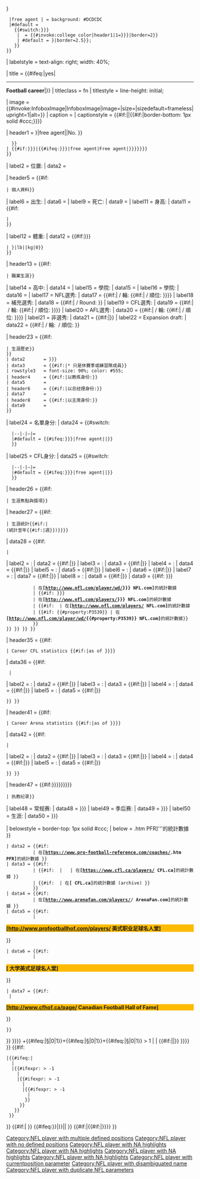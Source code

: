 {{Infobox
| child       = {{lc:{{{embed|}}}}}
| bodyclass   = vcard
| bodystyle   = width: 25em; font-size: 95%; line-height: 1.2em;

| headerstyle = line-height: 1.5em; {{#switch:{{lc:{{{current_team|{{{currentteam|}}}}}}}}
  |free agent | = background: #DCDCDC
  |#default = 
    {{#switch:{{Gridiron primary color|{{{current_team|{{{currentteam|}}}}}}}}
     | {{Gridiron primary color|#default}} = {{#invoke:college color|header1|1={{{current_team|{{{currentteam|}}}}}}|border=2}}
     | #default = {{Gridiron primary style|{{{current_team|{{{currentteam|}}}}}}|border=2.5}};
    }}
 }}
| labelstyle  = text-align: right; width: 40%;

| title   = {{#ifeq:{{lc:{{{embed|}}}}}|yes|<hr/>'''Football career'''|{{If empty|{{{name|}}}|<includeonly>{{PAGENAMEBASE}}</includeonly>}}}}
| titleclass  = fn
| titlestyle  = line-height: initial;

| image   = {{#invoke:InfoboxImage|InfoboxImage|image={{{image|}}}|size={{{image_size|}}}|sizedefault=frameless|upright=1|alt={{{alt|}}}}}
| caption = {{{caption|}}}
| captionstyle = {{#if:{{{currentteam|}}}{{{currentnumber|}}}{{{number|}}}||{{#if:{{{currentposition|}}}{{{currentpositionplain|}}}|border-bottom: 1px solid #ccc;}}}}

| header1 = {{Separated entries|separator=&#32;–&#32;
 | {{#switch:{{{number|}}}
   |--|-|–|=
   |#default = {{#ifeq:{{lc:{{{current_team|{{{currentteam|}}}}}}}}|free agent||No. {{{number}}}}}
   }}
 | {{#if:{{{current_team|{{{currentteam|}}}}}}|<span class="org">{{#ifeq:{{lc:{{{current_team|{{{currentteam|}}}}}}}}|free agent|Free agent|{{{current_team|{{{currentteam|}}}}}}}}</span>}}
 }}
| label2  = 位置:
|  data2  = {{{position|}}}

| header5 = {{#if:{{{birth_date|}}}{{{birth_place|}}}{{{death_date|}}}{{{death_place|}}}{{{heightft|}}}{{{height_ft|}}}{{{weight|}}}{{{weight_lb|}}}{{{weight_lbs|}}}
 | 個人資料}}
| label6  = 出生:
|  data6  = {{br separated entries|{{{birth_date|}}}|{{{birth_place|}}}}}
| label9  = 死亡:
|  data9  = {{br separated entries|{{{death_date|}}}|{{{death_place|}}}}}
| label11 = 身高:
|  data11 = {{#if:{{{height_ft|}}}
 | {{Convinfobox|{{{height_ft|}}}|ft|{{{height_in|}}}|in||m|2}}
 }}
| label12 = 體重:
|  data12 = {{#if:{{{weight_lbs|{{{weight_lb|}}}}}}
 | {{Convinfobox|{{{weight_lbs|{{{weight_lb|}}}}}}|lb||kg|0}}
 }}

| header13 = {{#if:{{{high_school|}}}{{{college|}}}{{{cis|}}}{{{draftyear|}}}{{{suppdraftyear|}}}{{{cfldraftyear|}}}{{{afldraftyear|}}}{{{undraftedyear|}}}{{{expansiondraftyear|}}}
 | 職業生涯}}
| label14 = 高中:
|  data14 = {{{high_school|}}}
| label15 = 學院:
|  data15 = {{{college|}}}
| label16 = 學院:
|  data16 = {{{cis|}}}
| label17 = NFL選秀:
|  data17 = {{#if:{{{draftyear|}}}|[[{{{draftyear}}}NFL選秀|{{{draftyear}}}]]&nbsp;/ 輪:&nbsp;{{{draftround}}}{{#if:{{{draftpick|}}}|&nbsp;/ 順位:&nbsp;{{{draftpick}}}}}}}
| label18 = 補充選秀:
|  data18 = {{#if:{{{suppdraftyear|}}}|{{{suppdraftyear}}}&nbsp;/ Round:&nbsp;{{{suppdraftround}}}}}
| label19 = CFL選秀:
|  data19 = {{#if:{{{cfldraftyear|}}}|[[{{{cfldraftyear}}}年CFL選秀|{{{cfldraftyear}}}]]&nbsp;/ 輪:&nbsp;{{{cfldraftround}}}{{#if:{{{cfldraftpick|}}}|&nbsp;/ 順位:&nbsp;{{{cfldraftpick}}}}}}}
| label20 = AFL選秀:
|  data20 = {{#if:{{{afldraftyear|}}}|[[{{{afldraftyear}}} American Football League draft|{{{afldraftyear}}}]]&nbsp;/ 輪:&nbsp;{{{afldraftround}}}{{#if:{{{afldraftpick|}}}|&nbsp;/ 順位:&nbsp;{{{afldraftpick}}}}}}}
| label21 = 非選秀:
|  data21 = {{#if:{{{undraftedyear|}}}|[[{{{undraftedyear}}} NFL Draft#Notable undrafted players|{{{undraftedyear}}}]]}}
| label22 = Expansion draft:
|  data22 = {{#if:{{{expansiondraftyear|}}}|[[{{{expansiondraftyear}}} NFL expansion draft|{{{expansiondraftyear}}}]]&nbsp;/ 輪:&nbsp;{{{expansiondraftround}}}&nbsp;/ 順位:&nbsp;{{{expansiondraftpick}}}}}

| header23 = {{#if:{{{pastteams|}}}{{{teams|}}}{{{pastcoaching|}}}{{{pastexecutive|}}}{{{pastadmin|}}}{{{status|}}}{{{cflstatus|}}}
 | 生涯歷史}}
 {{Infobox|child=yes|decat=yes
 | headerstyle = text-align: left; padding-bottom: 0;
 | datastyle   = text-align: left; line-height: 1.4em;

 | header1     = {{#if:{{{pastteams|}}}{{{teams|}}}|{{#if:{{{pastcoaching|}}}|以球员身份:}}}}
 | data2       = {{{pastteams|{{{teams|}}}}}}
 | data3       = {{#if:{{Yesno|{{{pastteamsnote|}}}}}|{{Pad|1.5em}}* 只是休賽季或練習隊成員}}
 | rowstyle3   = font-size: 90%; color: #555;
 | header4     = {{#if:{{{pastcoaching|}}}|以教练身份:}}
 | data5       = {{{pastcoaching|}}}
 | header6     = {{#if:{{{pastexecutive|}}}|以总经理身份:}}
 | data7       = {{{pastexecutive|}}}
 | header8     = {{#if:{{{pastadmin|}}}|以主席身份:}}
 | data9       = {{{pastadmin|}}}
 }}
| label24 = 名單身分:
|  data24 = {{#switch:{{{status|}}}
   |--|-|–|=
   |#default = {{#ifeq:{{lc:{{{current_team|{{{currentteam|}}}}}}}}|free agent||{{{status}}}}}
   }}
| label25 = CFL身分:
|  data25 = {{#switch:{{{cflstatus|}}}
   |--|-|–|=
   |#default = {{#ifeq:{{lc:{{{current_team|{{{currentteam|}}}}}}}}|free agent||{{{cflstatus}}}}}
   }}

| header26 = {{#if:{{{highlights|}}}
 | 生涯焦點與獎項}}
 {{Infobox|child=yes|decat=yes
 | datastyle = text-align: left; line-height: 1.4em;
 | data1 = {{{highlights|}}}
 }}

| header27 = {{#if:{{Both|{{{statlabel1|}}}|{{{statvalue1|}}}}}{{Both|{{{statlabel2|}}}|{{{statvalue2|}}}}}{{Both|{{{statlabel3|}}}|{{{statvalue3|}}}}}{{Both|{{{statlabel4|}}}|{{{statvalue4|}}}}}{{Both|{{{statlabel5|}}}|{{{statvalue5|}}}}}{{Both|{{{statlabel6|}}}|{{{statvalue6|}}}}}{{{nfl|}}}{{{nflnew|}}}{{{nfl-new|}}}{{{nflwd|}}}{{{nfl-wd|}}}
 | {{If empty|{{{statleague|}}}|NFL}}生涯統計{{#if:{{{statseason|}}}|<br>(統計至{{{statseason}}}年{{#if:{{{statweek|}}}|{{{statweek}}}週}})}}}}
|  data28 = {{#if:{{Both|{{{statlabel1|}}}|{{{statvalue1|}}}}}{{Both|{{{statlabel2|}}}|{{{statvalue2|}}}}}{{Both|{{{statlabel3|}}}|{{{statvalue3|}}}}}{{Both|{{{statlabel4|}}}|{{{statvalue4|}}}}}{{Both|{{{statlabel5|}}}|{{{statvalue5|}}}}}{{Both|{{{statlabel6|}}}|{{{statvalue6|}}}}}{{{nfl|}}}{{{nflnew|}}}{{{nfl-new|}}}{{{nflwd|}}}{{{nfl-wd|}}}
 |{{Infobox|bodystyle=border-collapse:collapse; border-spacing:0px; border:none; width:100%; margin:0px; font-size:100%; clear:none; float:none|labelstyle=text-align: right; width:50%;
| label1 = {{{statlabel1}}}:
|  data1 = {{#if:{{{statlabel1|}}}|{{{statvalue1|}}}}}
| label2 = {{{statlabel2}}}:
|  data2 = {{#if:{{{statlabel2|}}}|{{{statvalue2|}}}}}
| label3 = {{{statlabel3}}}:
|  data3 = {{#if:{{{statlabel3|}}}|{{{statvalue3|}}}}}
| label4 = {{{statlabel4}}}:
|  data4 = {{#if:{{{statlabel4|}}}|{{{statvalue4|}}}}}
| label5 = {{{statlabel5}}}:
|  data5 = {{#if:{{{statlabel5|}}}|{{{statvalue5|}}}}}
| label6 = {{{statlabel6}}}:
|  data6 = {{#if:{{{statlabel6|}}}|{{{statvalue6|}}}}}
| label7 = {{{statlabel7}}}:
|  data7 = {{#if:{{{statlabel7|}}}|{{{statvalue7|}}}}}
| label8 = {{{statlabel8}}}:
|  data8 = {{#if:{{{statlabel8|}}}|{{{statvalue8|}}}}}
|  data9 = {{#if: {{{nflwd|{{{nfl-wd|}}}}}}
           | 在'''[http://www.nfl.com/player/wd/{{{nflwd|{{{nfl-wd}}}}}} NFL.com]'''的統計數據
           | {{#if: {{{nflnew|{{{nfl-new|}}}}}}
           | 在'''[http://www.nfl.com/players/{{{nflnew|{{{nfl-new}}}}}} NFL.com]'''的統計數據
           | {{#if: {{{nfl|}}} | 在'''[http://www.nfl.com/players/{{{nfl}}} NFL.com]'''的統計數據
           | {{#if: {{#property:P3539}} | 在'''[http://www.nfl.com/player/wd/{{#property:P3539}} NFL.com]'''的統計數據{{EditAtWikidata|pid=P3539}}}}
           }} 
 }} }} }} }}

| header35 = {{#if:{{Both|{{{cflstatlabel1|}}}|{{{cflstatvalue1|}}}}}{{Both|{{{cflstatlabel2|}}}|{{{cflstatvalue2|}}}}}{{Both|{{{cflstatlabel3|}}}|{{{cflstatvalue3|}}}}}{{Both|{{{cflstatlabel4|}}}|{{{cflstatvalue4|}}}}}{{Both|{{{cflstatlabel5|}}}|{{{cflstatvalue5|}}}}}
 | Career CFL statistics {{#if:{{{cflstatseason|}}}|as of {{{cflstatseason}}}}}}}
| data36 = {{#if:{{Both|{{{cflstatlabel1|}}}|{{{cflstatvalue1|}}}}}{{Both|{{{cflstatlabel2|}}}|{{{cflstatvalue2|}}}}}{{Both|{{{cflstatlabel3|}}}|{{{cflstatvalue3|}}}}}{{Both|{{{cflstatlabel4|}}}|{{{cflstatvalue4|}}}}}{{Both|{{{cflstatlabel5|}}}|{{{cflstatvalue5|}}}}}
  |{{infobox|bodystyle=border-collapse:collapse; border-spacing:0px; border:none; width:100%; margin:0px; font-size:100%; clear:none; float:none|labelstyle=text-align: right; width:50%;
| label1 = {{{cflstatlabel1}}}:
|  data1 = {{#if:{{{cflstatlabel1|}}}|{{{cflstatvalue1|}}}}}
| label2 = {{{cflstatlabel2}}}:
|  data2 = {{#if:{{{cflstatlabel2|}}}|{{{cflstatvalue2|}}}}}
| label3 = {{{cflstatlabel3}}}:
|  data3 = {{#if:{{{cflstatlabel3|}}}|{{{cflstatvalue3|}}}}}
| label4 = {{{cflstatlabel4}}}:
|  data4 = {{#if:{{{cflstatlabel4|}}}|{{{cflstatvalue4|}}}}}
| label5 = {{{cflstatlabel5}}}:
|  data5 = {{#if:{{{cflstatlabel5|}}}|{{{cflstatvalue5|}}}}}
 }} }}

| header41 = {{#if:{{Both|{{{aflstatlabel1|}}}|{{{aflstatvalue1|}}}}}{{Both|{{{aflstatlabel2|}}}|{{{aflstatvalue2|}}}}}{{Both|{{{aflstatlabel3|}}}|{{{aflstatvalue3|}}}}}{{Both|{{{aflstatlabel4|}}}|{{{aflstatvalue4|}}}}}{{Both|{{{aflstatlabel5|}}}|{{{aflstatvalue5|}}}}}
 | Career Arena statistics {{#if:{{{aflstatseason|}}}|as of {{{aflstatseason}}}}}}}
|  data42 = {{#if:{{Both|{{{aflstatlabel1|}}}|{{{aflstatvalue1|}}}}}{{Both|{{{aflstatlabel2|}}}|{{{aflstatvalue2|}}}}}{{Both|{{{aflstatlabel3|}}}|{{{aflstatvalue3|}}}}}{{Both|{{{aflstatlabel4|}}}|{{{aflstatvalue4|}}}}}{{Both|{{{aflstatlabel5|}}}|{{{aflstatvalue5|}}}}}
 |{{infobox|bodystyle=border-collapse:collapse; border-spacing:0px; border:none; width:100%; margin:0px; font-size:100%; clear:none; float:none|labelstyle=text-align: right; width:50%;
| label1 = {{{aflstatlabel1}}}:
|  data1 = {{#if:{{{aflstatlabel1|}}}|{{{aflstatvalue1|}}}}}
| label2 = {{{aflstatlabel2}}}:
|  data2 = {{#if:{{{aflstatlabel2|}}}|{{{aflstatvalue2|}}}}}
| label3 = {{{aflstatlabel3}}}:
|  data3 = {{#if:{{{aflstatlabel3|}}}|{{{aflstatvalue3|}}}}}
| label4 = {{{aflstatlabel4}}}:
|  data4 = {{#if:{{{aflstatlabel4|}}}|{{{aflstatvalue4|}}}}}
| label5 = {{{aflstatlabel5}}}:
|  data5 = {{#if:{{{aflstatlabel5|}}}|{{{aflstatvalue5|}}}}}
 }} }}

| header47 = {{#if:{{{regular_record|{{{coachregrecord|}}}}}}{{{playoff_record|{{{coachplayoffrecord|}}}}}}{{{overall_record|{{{coachrecord|}}}}}}
 | 执教纪录}}
| label48 = 常规赛:
|  data48 = {{{regular_record|{{{coachregrecord|}}}}}}
| label49 = 季后赛:
|  data49 = {{{playoff_record|{{{coachplayoffrecord|}}}}}}
| label50 = 生涯:
|  data50 = {{{overall_record|{{{coachrecord|}}}}}}

| belowstyle = border-top: 1px solid #ccc;
| below = {{Infobox|child=yes|decat=yes
 | data1 = {{#if: {{{pfr|}}}<!--
           The string replacement function for the Pro-Football-Reference.com link display is intended to ensure that
           the URL contains the first letter of the player last name followed by a slash and then the rest of the player
           name. For example, a pfr parameter value of "AvenJo20" is changed to "A/AvenJo20" but a pfr parameter value of
           "A/AvenJo20" would be left unchanged. This change avoids a situation where the Pro-Football-Reference.com site
           generates a series of redirects between HTTP and HTTPS resources. -->
           | 在'''[https://www.pro-football-reference.com/players/{{#invoke:String|replace|source={{{pfr}}}|pattern=^(%u)(%a)|replace=%1/%1%2|count=1|plain=false}}.htm PFR]'''的統計數據 }}
 | data2 = {{#if: {{{pfrcoach|}}}
           | 在'''[https://www.pro-football-reference.com/coaches/{{{pfrcoach}}}.htm PFR]'''的統計數據 }}
 | data3 = {{#if: {{{cfl|}}}
           | {{#if: {{isnumeric|{{{cfl|text}}}}} | <!--don't display dead links --> | 在'''[https://www.cfl.ca/players/{{{cfl}}} CFL.ca]'''的統計數據 }}
           | {{#if: {{{cfl-archive|}}} | 在'''[{{{cfl-archive}}} CFL.ca]'''的統計數據 (archive) }}
           }}
 | data4 = {{#if:{{{afl|}}}
           | 在'''[http://www.arenafan.com/players/{{{afl}}}/ ArenaFan.com]'''的統計數據 }}
 | data5 = {{#if: {{{HOF|}}}
           | <div style="background-color: #ffbb00;">'''[http://www.profootballhof.com/players/{{{HOF}}} 美式职业足球名人堂]'''</div> }}
 | data6 = {{#if: {{{CollegeHOF|}}}
           | <div style="background-color: #ffbb00;">'''[{{College_Football_HoF-url|id={{{CollegeHOF}}}}} 大学美式足球名人堂]'''</div> }}
 | data7 = {{#if:{{{CFHOF|}}}
  | <div style="background-color: #ffbb00;">'''[http://www.cfhof.ca/page/{{{CFHOF}}} Canadian Football Hall of Fame]'''</div>}}
 }}
}}<!-- Tracking category -->{{main other|{{#switch: {{{currentteam}}}

|#default ={{#ifeq:{{{currentteam}}}||[[Category:NFL empty currentteam parameter articles]]}}
}}}}<!--

Deprecated params


-->{{main other|{{#ifexpr:{{#ifeq:{{{currentpositionplain|§}}}|§|0|1}}+{{#ifeq:{{{currentposition|§}}}|§|0|1}}+{{#ifeq:{{{positionplain|§}}}|§|0|1}}+{{#ifeq:{{{position|§}}}|§|0|1}} > 1 | [[Category:NFL player with multiple defined positions]] | {{#if:{{{currentpositionplain|}}}{{{currentposition|}}}{{{position|}}}{{{positionplain|}}}||<includeonly>[[Category:NFL player with no defined positions]]</includeonly>}} }}}}<!--
-->{{main other|{{#if:{{{coachdebutyear|}}}{{{coachdebutyear|}}}{{{coachdebutteam|}}}{{{coachfinalyear|}}}{{{coachfinalteam|}}}{{{pastcoaching|}}}{{{coachregrecord|}}}{{{coachplayoffrecord|}}}{{{coachrecord|}}}{{{coachSB|}}}{{{coachAB|}}}{{{coachchamps|}}}{{{pfrcoach|}}}|[[Category:NFL player with coaching information]]}}}}<!--
-->{{#if:{{{highlights|}}}
 |{{#ifeq:{{{highlights|}}}|<nowiki></nowiki>
   |[[Category:NFL player with NA highlights]]
   |{{#ifexpr:{{str find|{{{highlights|}}}|No notable}} > -1
     |[[Category:NFL player with NA highlights]]
     |{{#ifexpr:{{str find|{{{highlights|}}}|None}} > -1
       |[[Category:NFL player with NA highlights]]
       |{{#ifexpr:{{str find|{{{highlights|}}}|N/A}} > -1
         |[[Category:NFL player with NA highlights]]
        }}
      }}
    }}
  }}
}}<!--
-->{{#if:{{{currentpositionplain|}}}{{{currentposition|}}}|[[Category:NFL player with currentposition parameter]]
}}<!--
-->{{#ifeq:{{{name|{{PAGENAME}}}}}|{{PAGENAMEBASE|{{{name|{{PAGENAME}}}}}}}||[[Category:NFL player with disambiguated name]]
}}<!--
-->{{#if:{{{nfl|}}}|{{#if:{{{nflnew|}}}|[[Category:NFL player with duplicate NFL parameters]]}}}}<!--
-->{{Main other|{{#if:}}}}<noinclude>
<!-- Add categories to the /doc subpage; interwikis go to Wikidata. -->
{{Documentation}}
</noinclude>